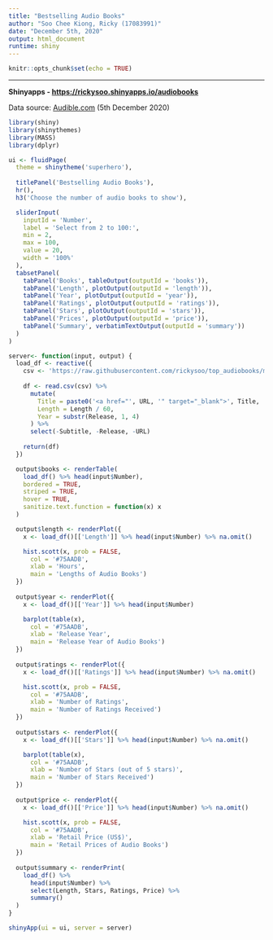 ---
title: "Bestselling Audio Books"
author: "Soo Chee Kiong, Ricky (17083991)"
date: "December 5th, 2020"
output: html_document
runtime: shiny
---

```{r setup, include=FALSE}
knitr::opts_chunk$set(echo = TRUE)
```

---

**Shinyapps - [https://rickysoo.shinyapps.io/audiobooks](https://rickysoo.shinyapps.io/audiobooks)**

Data source: [Audible.com](https://www.audible.com/adblbestsellers) (5th December 2020)


```{r main, message=FALSE}
library(shiny)
library(shinythemes)
library(MASS)
library(dplyr)

ui <- fluidPage(
  theme = shinytheme('superhero'),
  
  titlePanel('Bestselling Audio Books'),
  hr(),
  h3('Choose the number of audio books to show'),

  sliderInput(
    inputId = 'Number',
    label = 'Select from 2 to 100:',
    min = 2,
    max = 100,
    value = 20,
    width = '100%'
  ),
  tabsetPanel(
    tabPanel('Books', tableOutput(outputId = 'books')),
    tabPanel('Length', plotOutput(outputId = 'length')),
    tabPanel('Year', plotOutput(outputId = 'year')),
    tabPanel('Ratings', plotOutput(outputId = 'ratings')),
    tabPanel('Stars', plotOutput(outputId = 'stars')),
    tabPanel('Prices', plotOutput(outputId = 'price')),
    tabPanel('Summary', verbatimTextOutput(outputId = 'summary'))
  )
)

server<- function(input, output) {
  load_df <- reactive({
    csv <- 'https://raw.githubusercontent.com/rickysoo/top_audiobooks/main/audiobooks-20201205.csv'
    
    df <- read.csv(csv) %>%
      mutate(
        Title = paste0('<a href="', URL, '" target="_blank">', Title, '</a>'),
        Length = Length / 60,
        Year = substr(Release, 1, 4)
      ) %>%
      select(-Subtitle, -Release, -URL)
    
    return(df)
  })

  output$books <- renderTable(
    load_df() %>% head(input$Number),
    bordered = TRUE,
    striped = TRUE,
    hover = TRUE,
    sanitize.text.function = function(x) x
  )

  output$length <- renderPlot({
    x <- load_df()[['Length']] %>% head(input$Number) %>% na.omit()

    hist.scott(x, prob = FALSE,
      col = '#75AADB',
      xlab = 'Hours',
      main = 'Lengths of Audio Books')
  })
  
  output$year <- renderPlot({
    x <- load_df()[['Year']] %>% head(input$Number)

    barplot(table(x), 
      col = '#75AADB', 
      xlab = 'Release Year',
      main = 'Release Year of Audio Books')
  })
  
  output$ratings <- renderPlot({
    x <- load_df()[['Ratings']] %>% head(input$Number) %>% na.omit()

    hist.scott(x, prob = FALSE,
      col = '#75AADB',
      xlab = 'Number of Ratings',
      main = 'Number of Ratings Received')
  })
  
  output$stars <- renderPlot({
    x <- load_df()[['Stars']] %>% head(input$Number) %>% na.omit()

    barplot(table(x), 
      col = '#75AADB',
      xlab = 'Number of Stars (out of 5 stars)',
      main = 'Number of Stars Received')
  })
  
  output$price <- renderPlot({
    x <- load_df()[['Price']] %>% head(input$Number) %>% na.omit()

    hist.scott(x, prob = FALSE,
      col = '#75AADB',
      xlab = 'Retail Price (US$)',
      main = 'Retail Prices of Audio Books')
  })
  
  output$summary <- renderPrint(
    load_df() %>% 
      head(input$Number) %>%
      select(Length, Stars, Ratings, Price) %>%
      summary()
  )
}

shinyApp(ui = ui, server = server)
```
